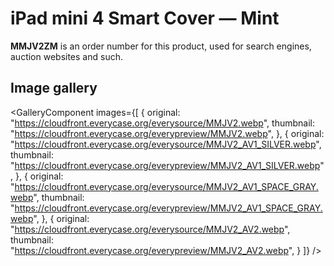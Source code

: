 
# iPad mini 4 Smart Cover — Mint

<Callout type='info' emoji='👉🏻'>**MMJV2ZM** is an order number for this product, used for search engines, auction websites and such.</Callout>

## Image gallery

<GalleryComponent
    images={[
      {
        original: "https://cloudfront.everycase.org/everysource/MMJV2.webp",
        thumbnail: "https://cloudfront.everycase.org/everypreview/MMJV2.webp",
      },
      {
        original: "https://cloudfront.everycase.org/everysource/MMJV2_AV1_SILVER.webp",
        thumbnail: "https://cloudfront.everycase.org/everypreview/MMJV2_AV1_SILVER.webp",
      },
      {
        original: "https://cloudfront.everycase.org/everysource/MMJV2_AV1_SPACE_GRAY.webp",
        thumbnail: "https://cloudfront.everycase.org/everypreview/MMJV2_AV1_SPACE_GRAY.webp",
      },
      {
        original: "https://cloudfront.everycase.org/everysource/MMJV2_AV2.webp",
        thumbnail: "https://cloudfront.everycase.org/everypreview/MMJV2_AV2.webp",
      }
    ]}
  />
